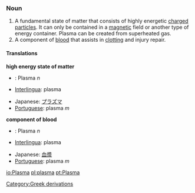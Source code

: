 ===Noun===
#A fundamental state of matter that consists of highly energetic [[charge]]d [[particle]]s.  It can only be contained in a [[magnetic]] field or another type of energy container.  Plasma can be created from superheated gas.
#A component of [[blood]] that assists in [[clot]]ting and injury repair.
====Translations====
'''high energy state of matter'''
{{top}}
*{{de}}: Plasma ''n''
*[[Interlingua]]: plasma
{{mid}}
*Japanese: [[プラズマ]]
*[[Portuguese]]: plasma ''m''
{{bottom}}

'''component of blood'''
{{top}}
*{{de}}: Plasma ''n''
*[[Interlingua]]: plasma
{{mid}}
*Japanese: [[血漿]]
*[[Portuguese]]: plasma ''m''
{{bottom}}

[[Category:Greek derivations]]

[[io:Plasma]]
[[pl:plasma]]
[[pt:Plasma]]